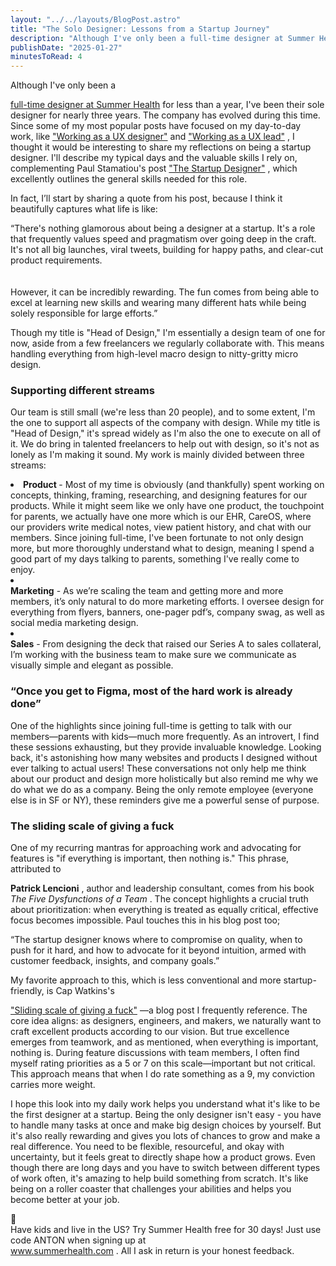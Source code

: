 ```yaml
---
layout: "../../layouts/BlogPost.astro"
title: "The Solo Designer: Lessons from a Startup Journey"
description: "Although I've only been a full-time designer at Summer Health for less than a year, I've been their sole designer for nearly three years. The company has evolved during this time. Since some of my most popular posts have focused on my day-to-day work, like \"Working as a UX designer\" and \"Working as a UX lead\", I thought it would be interesting to share my reflections on being a startup designer. I'll describe my typical days and the valuable skills I rely on, complementing Paul Stamatiou's post "
publishDate: "2025-01-27"
minutesToRead: 4
---
```


<p>Although I've only been a </p>
<a href="https://www.antonsten.com/articles/change-is-coming/" rel="noreferrer">full-time designer at Summer Health</a>
 for less than a year, I've been their sole designer for nearly three years. The company has evolved during this time. Since some of my most popular posts have focused on my day-to-day work, like 
<a href="https://www.antonsten.com/articles/uxdesigner/" rel="noreferrer">"Working as a UX designer"</a>
 and 
<a href="https://www.antonsten.com/articles/uxlead/" rel="noreferrer">"Working as a UX lead"</a>
 , I thought it would be interesting to share my reflections on being a startup designer. I'll describe my typical days and the valuable skills I rely on, complementing Paul Stamatiou's post 
<a href="https://paulstamatiou.com/the-startup-designer?ref="antonsten".com">"The Startup Designer"</a>
 , which excellently outlines the general skills needed for this role.</p>
<p>In fact, I’ll start by sharing a quote from his post, because I think it beautifully captures what life is like:</p>
<div class="blockquote">
</div>
<div>“There's nothing glamorous about being a designer at a startup. It's a role that frequently values speed and pragmatism over going&nbsp;deep in the craft. It's not all big launches, viral tweets, building for happy paths, and clear-cut product requirements. 
<br>
</br>
<br>However, it can be incredibly rewarding. The fun comes from being able to excel at learning new skills and wearing many different hats while being solely responsible for large efforts.” 
<p>Though my title is "Head of Design," I'm essentially a design team of one for now, aside from a few freelancers we regularly collaborate with. This means handling everything from high-level macro design to nitty-gritty micro design.</p>
<h3 id="supporting-different-streams">Supporting different streams</h>
</h3>
<p>Our team is still small (we're less than 20 people), and to some extent, I'm the one to support all aspects of the company with design. While my title is "Head of Design," it's spread widely as I'm also the one to execute on all of it. We do bring in talented freelancers to help out with design, so it's not as lonely as I'm making it sound. My work is mainly divided between three streams:</p>
<ul>
</ul>
<li>
<strong>Product</stron>
</strong>
 - Most of my time is obviously (and thankfully) spent working on concepts, thinking, framing, researching, and designing features for our products. While it might seem like we only have one product, the touchpoint for parents, we actually have one more which is our EHR, CareOS, where our providers write medical notes, view patient history, and chat with our members. Since joining full-time, I've been fortunate to not only design more, but more thoroughly understand what to design, meaning I spend a good part of my days talking to parents, something I've really come to enjoy.</li>
<li>
</li>
<strong>Marketing</strong>
 - As we’re scaling the team and getting more and more members, it’s only natural to do more marketing efforts. I oversee design for everything from flyers, banners, one-pager pdf’s, company swag, as well as social media marketing design.</li>
<li>
</li>
<strong>Sales</strong>
 - From designing the deck that raised our Series A to sales collateral, I’m working with the business team to make sure we communicate as visually simple and elegant as possible. 
<h3 id="%E2%80%9Conce-you-get-to-figma-most-of-the-hard-work-is-already-done%E2%80%9D">“Once you get to Figma, most of the hard work is already done”</h>
</h3>
<p>One of the highlights since joining full-time is getting to talk with our members—parents with kids—much more frequently. As an introvert, I find these sessions exhausting, but they provide invaluable knowledge. Looking back, it's astonishing how many websites and products I designed without ever talking to actual users! These conversations not only help me think about our product and design more holistically but also remind me why we do what we do as a company. Being the only remote employee (everyone else is in SF or NY), these reminders give me a powerful sense of purpose.</p>
<h3 id="the-sliding-scale-of-giving-a-fuck">The sliding scale of giving a fuck</h>
</h3>
<p>One of my recurring mantras for approaching work and advocating for features is "if everything is important, then nothing is." This phrase, attributed to </p>
<strong>Patrick Lencioni</strong>
 , author and leadership consultant, comes from his book 
<em>The Five Dysfunctions of a Team</e>
</em>
 . The concept highlights a crucial truth about prioritization: when everything is treated as equally critical, effective focus becomes impossible. Paul touches this in his blog post too;</p>
<div class="blockquote">
</div>
<div>“The startup designer knows where to compromise on quality, when to push for it hard, and how to advocate for it beyond intuition, armed with customer feedback, insights, and company goals.” 
<p>My favorite approach to this, which is less conventional and more startup-friendly, is Cap Watkins's </p>
<a href="https://capwatkins.com/blog/the-sliding-scale-of-giving-a-fuck?ref="antonsten".com">"Sliding scale of giving a fuck"</a>
 —a blog post I frequently reference. The core idea aligns: as designers, engineers, and makers, we naturally want to craft excellent products according to our vision. But true excellence emerges from teamwork, and as mentioned, when everything is important, nothing is. During feature discussions with team members, I often find myself rating priorities as a 5 or 7 on this scale—important but not critical. This approach means that when I do rate something as a 9, my conviction carries more weight.</p>
<p>I hope this look into my daily work helps you understand what it's like to be the first designer at a startup. Being the only designer isn't easy - you have to handle many tasks at once and make big design choices by yourself. But it's also really rewarding and gives you lots of chances to grow and make a real difference. You need to be flexible, resourceful, and okay with uncertainty, but it feels great to directly shape how a product grows. Even though there are long days and you have to switch between different types of work often, it's amazing to help build something from scratch. It's like being on a roller coaster that challenges your abilities and helps you become better at your job.</p>
<div class="kg-card kg-callout-card kg-callout-card-blue">
</div>
<div class="kg-callout-emoji">👶</div>
<div class="kg-callout-text">Have kids and live in the US? Try Summer Health free for 30 days! Just use code ANTON when signing up at </div>
<a href="http://www.summerhealth.com/?ref="antonsten".com" rel="noopener noreferrer">www.summerhealth.com</a>
 . All I ask in return is your honest feedback.
